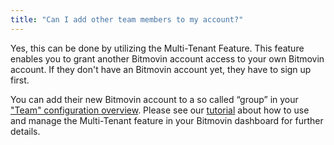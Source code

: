```yaml
---
title: "Can I add other team members to my account?"
---
```


Yes, this can be done by utilizing the Multi-Tenant Feature. This feature enables you to grant another Bitmovin account access to your own Bitmovin account. If they don't have an Bitmovin account yet, they have to sign up first.

You can add their new Bitmovin account to a so called “group” in your ["Team" configuration overview](https://bitmovin.com/dashboard/account/team). Please see our [tutorial](/encoding/docs/multi-tenant-invite-other-users-to-your-bitmovin-account) about how to use and manage the Multi-Tenant feature in your Bitmovin dashboard for further details.